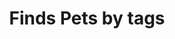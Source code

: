 ---
title: "Finds Pets by tags"
openapiapi: "GET /pet/findByTags"
sidebarTitle: "Finds Pets by tags"
description: "Multiple tags can be provided with comma separated strings. Use tag1, tag2, tag3 for testing."
---